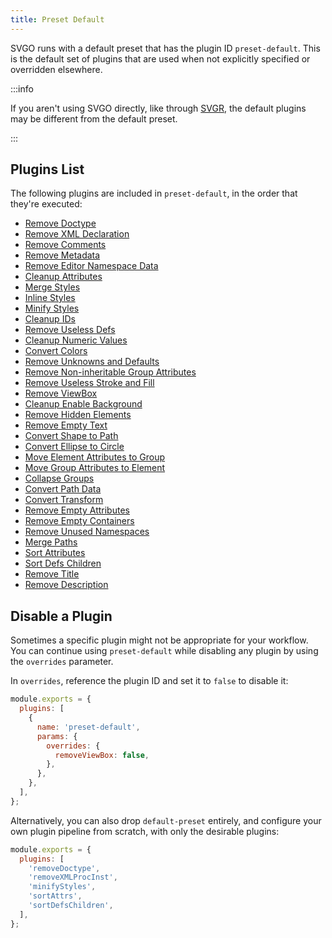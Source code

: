 ```yaml
---
title: Preset Default
---
```


SVGO runs with a default preset that has the plugin ID `preset-default`. This is the default set of plugins that are used when not explicitly specified or overridden elsewhere.

:::info

If you aren't using SVGO directly, like through [SVGR](https://github.com/gregberge/svgr), the default plugins may be different from the default preset.

:::

## Plugins List

The following plugins are included in `preset-default`, in the order that they're executed:

- [Remove Doctype](/docs/plugins/remove-doctype/)
- [Remove XML Declaration](/docs/plugins/remove-xml-proc-inst/)
- [Remove Comments](/docs/plugins/remove-comments/)
- [Remove Metadata](/docs/plugins/remove-metadata/)
- [Remove Editor Namespace Data](/docs/plugins/remove-editors-ns-data/)
- [Cleanup Attributes](/docs/plugins/cleanup-attrs/)
- [Merge Styles](/docs/plugins/merge-styles/)
- [Inline Styles](/docs/plugins/inline-styles/)
- [Minify Styles](/docs/plugins/minify-styles/)
- [Cleanup IDs](/docs/plugins/cleanup-ids/)
- [Remove Useless Defs](/docs/plugins/remove-useless-defs/)
- [Cleanup Numeric Values](/docs/plugins/cleanup-numeric-values/)
- [Convert Colors](/docs/plugins/convert-colors/)
- [Remove Unknowns and Defaults](/docs/plugins/remove-unknowns-and-defaults/)
- [Remove Non-inheritable Group Attributes](/docs/plugins/remove-non-inheritable-group-attrs/)
- [Remove Useless Stroke and Fill](/docs/plugins/remove-useless-stroke-and-fill/)
- [Remove ViewBox](/docs/plugins/remove-viewbox/)
- [Cleanup Enable Background](/docs/plugins/cleanup-enable-background/)
- [Remove Hidden Elements](/docs/plugins/remove-hidden-elems/)
- [Remove Empty Text](/docs/plugins/remove-empty-text/)
- [Convert Shape to Path](/docs/plugins/convert-shape-to-path/)
- [Convert Ellipse to Circle](/docs/plugins/convert-ellipse-to-circle/)
- [Move Element Attributes to Group](/docs/plugins/move-elems-attrs-to-group/)
- [Move Group Attributes to Element](/docs/plugins/move-group-attrs-to-elem/)
- [Collapse Groups](/docs/plugins/collapse-groups/)
- [Convert Path Data](/docs/plugins/convert-path-data/)
- [Convert Transform](/docs/plugins/convert-transform/)
- [Remove Empty Attributes](/docs/plugins/remove-empty-attrs/)
- [Remove Empty Containers](/docs/plugins/remove-empty-containers/)
- [Remove Unused Namespaces](/docs/plugins/remove-unused-namespaces/)
- [Merge Paths](/docs/plugins/merge-paths/)
- [Sort Attributes](/docs/plugins/sort-attrs/)
- [Sort Defs Children](/docs/plugins/sort-defs-children/)
- [Remove Title](/docs/plugins/remove-title/)
- [Remove Description](/docs/plugins/remove-desc/)

## Disable a Plugin

Sometimes a specific plugin might not be appropriate for your workflow. You can continue using `preset-default` while disabling any plugin by using the `overrides` parameter.

In `overrides`, reference the plugin ID and set it to `false` to disable it:

```js
module.exports = {
  plugins: [
    {
      name: 'preset-default',
      params: {
        overrides: {
          removeViewBox: false,
        },
      },
    },
  ],
};
```

Alternatively, you can also drop `default-preset` entirely, and configure your own plugin pipeline from scratch, with only the desirable plugins:

```js
module.exports = {
  plugins: [
    'removeDoctype',
    'removeXMLProcInst',
    'minifyStyles',
    'sortAttrs',
    'sortDefsChildren',
  ],
};
```

